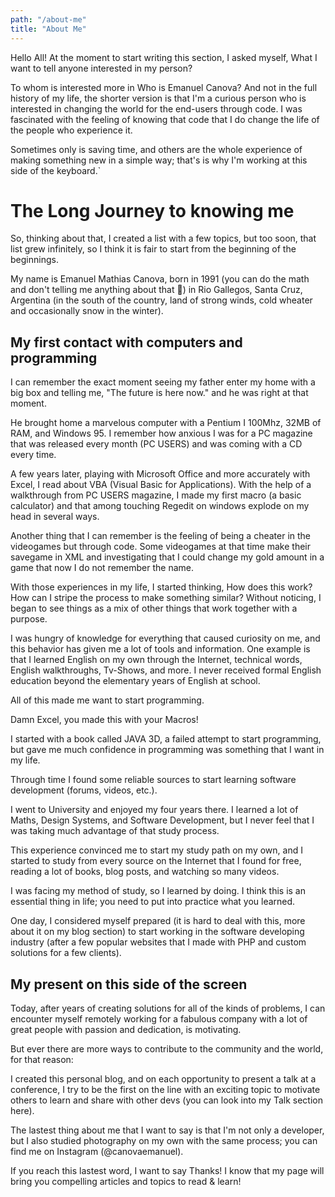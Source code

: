 ```yaml
---
path: "/about-me"
title: "About Me"
---
```


Hello All! 
At the moment to start writing this section, I asked myself, What I want to tell anyone interested in my person? 

To whom is interested more in Who is Emanuel Canova? And not in the full history of my life, the shorter version is that I'm a curious person who is interested in changing the world for the end-users through code.
I was fascinated with the feeling of knowing that code that I do change the life of the people who experience it.

Sometimes only is saving time, and others are the whole experience of making something new in a simple way; that's is why I'm working at this side of the keyboard.`


# The Long Journey to knowing me

So, thinking about that, I created a list with a few topics, but too soon, that list grew infinitely, so I think it is fair to start from the beginning of the beginnings.

My name is Emanuel Mathias Canova, born in 1991 (you can do the math and don't telling me anything about that 🤣) in Rio Gallegos, Santa Cruz, Argentina (in the south of the country, land of strong winds, cold wheater and occasionally snow in the winter).

## My first contact with computers and programming

I can remember the exact moment seeing my father enter my home with a big box and telling me, "The future is here now." and he was right at that moment. 

He brought home a marvelous computer with a Pentium I 100Mhz,  32MB of RAM, and Windows 95. I remember how anxious I was for a PC magazine that was released every month (PC USERS) and was coming with a CD every time.

A few years later, playing with Microsoft Office and more accurately with Excel, I read about VBA (Visual Basic for Applications). With the help of a walkthrough from PC USERS magazine, I made my first macro (a basic calculator) and that among touching Regedit on windows explode on my head in several ways. 

Another thing that I can remember is the feeling of being a cheater in the videogames but through code. Some videogames at that time make their savegame in XML and investigating that I could change my gold amount in a game that now I do not remember the name. 

With those experiences in my life, I started thinking, How does this work? How can I stripe the process to make something similar? Without noticing, I began to see things as a mix of other things that work together with a purpose.

I was hungry of knowledge for everything that caused curiosity on me, and this behavior has given me a lot of tools and information. One example is that I learned English on my own through the Internet, technical words, English walkthroughs, Tv-Shows, and more. I never received formal English education beyond the elementary years of English at school.

All of this made me want to start programming.

Damn Excel, you made this with your Macros!

I started with a book called JAVA 3D, a failed attempt to start programming, but gave me much confidence in programming was something that I want in my life. 

Through time I found some reliable sources to start learning software development (forums,  videos, etc.). 

I went to University and enjoyed my four years there. I learned a lot of Maths, Design Systems, and Software Development, but I never feel that I was taking much advantage of that study process.

This experience convinced me to start my study path on my own, and I started to study from every source on the Internet that I found for free, reading a lot of books, blog posts, and watching so many videos. 

I was facing my method of study, so I learned by doing. I think this is an essential thing in life; you need to put into practice what you learned. 

One day, I considered myself prepared (it is hard to deal with this, more about it on my blog section) to start working in the software developing industry (after a few popular websites that I made with PHP and custom solutions for a few clients).

## My present on this side of the screen

Today, after years of creating solutions for all of the kinds of problems, I can encounter myself remotely working for a fabulous company with a lot of great people with passion and dedication, is motivating. 

But ever there are more ways to contribute to the community and the world, for that reason:

I created this personal blog, and on each opportunity to present a talk at a conference, I try to be the first on the line with an exciting topic to motivate others to learn and share with other devs (you can look into my Talk section here).

The lastest thing about me that I want to say is that I'm not only a developer, but I also studied photography on my own with the same process; you can find me on Instagram (@canovaemanuel).

If you reach this lastest word, I want to say Thanks!  I know that my page will bring you compelling articles and topics to read & learn! 